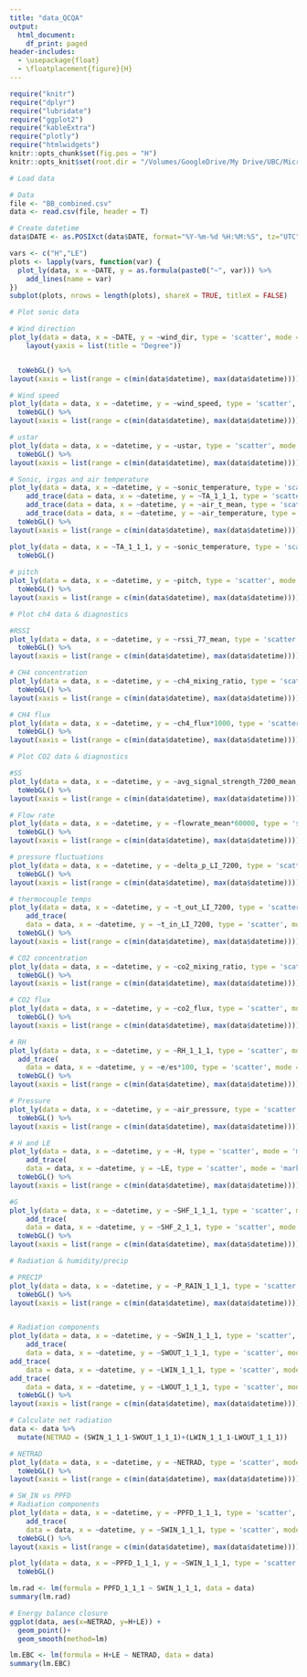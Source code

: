 ```yaml
---
title: "data_QCQA"
output:
  html_document:
    df_print: paged
header-includes:
  - \usepackage{float}
  - \floatplacement{figure}{H}
---
```


```r
require("knitr")
require("dplyr")
require("lubridate")
require("ggplot2")
require("kableExtra")
require("plotly")
require("htmlwidgets")
knitr::opts_chunk$set(fig.pos = "H")
knitr::opts_knit$set(root.dir = "/Volumes/GoogleDrive/My Drive/UBC/Micromet Lab/Projects/2014-BB1 Burns Bog/Flux-tower/flux_data") 
```

```r
# Load data 

# Data 
file <- "BB_combined.csv"
data <- read.csv(file, header = T)

# Create datetime
data$DATE <- as.POSIXct(data$DATE, format="%Y-%m-%d %H:%M:%S", tz="UTC")

vars <- c("H","LE")
plots <- lapply(vars, function(var) {
  plot_ly(data, x = ~DATE, y = as.formula(paste0("~", var))) %>%
    add_lines(name = var)
})
subplot(plots, nrows = length(plots), shareX = TRUE, titleX = FALSE)

```


```r
# Plot sonic data

# Wind direction
plot_ly(data = data, x = ~DATE, y = ~wind_dir, type = 'scatter', mode = 'markers') %>%
    layout(yaxis = list(title = "Degree"))


  toWebGL() %>%
layout(xaxis = list(range = c(min(data$datetime), max(data$datetime))))

# Wind speed
plot_ly(data = data, x = ~datetime, y = ~wind_speed, type = 'scatter', mode = 'markers') %>% 
  toWebGL() %>%
layout(xaxis = list(range = c(min(data$datetime), max(data$datetime))))

# ustar
plot_ly(data = data, x = ~datetime, y = ~ustar, type = 'scatter', mode = 'markers') %>% 
  toWebGL() %>%
layout(xaxis = list(range = c(min(data$datetime), max(data$datetime))))

# Sonic, irgas and air temperature
plot_ly(data = data, x = ~datetime, y = ~sonic_temperature, type = 'scatter', mode = 'markers', name = 'sonic temperature') %>% 
    add_trace(data = data, x = ~datetime, y = ~TA_1_1_1, type = 'scatter', mode = 'markers', name = 'HMP temperature') %>%
    add_trace(data = data, x = ~datetime, y = ~air_t_mean, type = 'scatter', mode = 'markers', name = 'air_t_mean') %>% 
    add_trace(data = data, x = ~datetime, y = ~air_temperature, type = 'scatter', mode = 'markers', name = 'air_temperature') %>%
  toWebGL() %>%
layout(xaxis = list(range = c(min(data$datetime), max(data$datetime))))

plot_ly(data = data, x = ~TA_1_1_1, y = ~sonic_temperature, type = 'scatter', mode = 'markers') %>%
  toWebGL()
    
# pitch
plot_ly(data = data, x = ~datetime, y = ~pitch, type = 'scatter', mode = 'markers') %>% 
  toWebGL() %>%
layout(xaxis = list(range = c(min(data$datetime), max(data$datetime))))
```

```r
# Plot ch4 data & diagnostics

#RSSI
plot_ly(data = data, x = ~datetime, y = ~rssi_77_mean, type = 'scatter', mode = 'markers') %>% 
  toWebGL() %>%
layout(xaxis = list(range = c(min(data$datetime), max(data$datetime))))

# CH4 concentration
plot_ly(data = data, x = ~datetime, y = ~ch4_mixing_ratio, type = 'scatter', mode = 'markers') %>% 
  toWebGL() %>%
layout(xaxis = list(range = c(min(data$datetime), max(data$datetime))))

# CH4 flux
plot_ly(data = data, x = ~datetime, y = ~ch4_flux*1000, type = 'scatter', mode = 'markers') %>% 
  toWebGL() %>%
layout(xaxis = list(range = c(min(data$datetime), max(data$datetime))))
```

```r
# Plot CO2 data & diagnostics

#SS
plot_ly(data = data, x = ~datetime, y = ~avg_signal_strength_7200_mean, type = 'scatter', mode = 'markers') %>% 
  toWebGL() %>%
layout(xaxis = list(range = c(min(data$datetime), max(data$datetime))))

# Flow rate
plot_ly(data = data, x = ~datetime, y = ~flowrate_mean*60000, type = 'scatter', mode = 'markers') %>% 
  toWebGL() %>%
layout(xaxis = list(range = c(min(data$datetime), max(data$datetime))))

# pressure fluctuations
plot_ly(data = data, x = ~datetime, y = ~delta_p_LI_7200, type = 'scatter', mode = 'markers') %>% 
  toWebGL() %>%
layout(xaxis = list(range = c(min(data$datetime), max(data$datetime))))

# thermocouple temps
plot_ly(data = data, x = ~datetime, y = ~t_out_LI_7200, type = 'scatter', mode = 'markers',name = "t_out_LI_7200") %>% 
    add_trace(
    data = data, x = ~datetime, y = ~t_in_LI_7200, type = 'scatter', mode = 'markers',name = "t_in_LI_7200") %>%
  toWebGL() %>%
layout(xaxis = list(range = c(min(data$datetime), max(data$datetime))))

# CO2 concentration
plot_ly(data = data, x = ~datetime, y = ~co2_mixing_ratio, type = 'scatter', mode = 'markers',color = ~qc_co2_flux) %>% 
  toWebGL() %>%
layout(xaxis = list(range = c(min(data$datetime), max(data$datetime))))

# CO2 flux
plot_ly(data = data, x = ~datetime, y = ~co2_flux, type = 'scatter', mode = 'markers',color = ~qc_co2_flux) %>% 
  toWebGL() %>%
layout(xaxis = list(range = c(min(data$datetime), max(data$datetime))))
```

```r
# RH
plot_ly(data = data, x = ~datetime, y = ~RH_1_1_1, type = 'scatter', mode = 'markers',name = "RH_1_1_1") %>% 
  add_trace(
    data = data, x = ~datetime, y = ~e/es*100, type = 'scatter', mode = 'markers',name = "RH") %>% # 7200 RH?
  toWebGL() %>%
layout(xaxis = list(range = c(min(data$datetime), max(data$datetime))))
```

```r
# Pressure
plot_ly(data = data, x = ~datetime, y = ~air_pressure, type = 'scatter', mode = 'markers') %>% 
  toWebGL() %>%
layout(xaxis = list(range = c(min(data$datetime), max(data$datetime))))
```

```r
# H and LE
plot_ly(data = data, x = ~datetime, y = ~H, type = 'scatter', mode = 'markers',name = "H") %>% 
    add_trace(
    data = data, x = ~datetime, y = ~LE, type = 'scatter', mode = 'markers',name = "LE") %>%
  toWebGL() %>%
layout(xaxis = list(range = c(min(data$datetime), max(data$datetime))))

#G
plot_ly(data = data, x = ~datetime, y = ~SHF_1_1_1, type = 'scatter', mode = 'markers',name = "SHF 1") %>% 
    add_trace(
    data = data, x = ~datetime, y = ~SHF_2_1_1, type = 'scatter', mode = 'markers',name = "SHF 2") %>%
  toWebGL() %>%
layout(xaxis = list(range = c(min(data$datetime), max(data$datetime))))
```

```r
# Radiation & humidity/precip

# PRECIP
plot_ly(data = data, x = ~datetime, y = ~P_RAIN_1_1_1, type = 'scatter', mode = 'markers') %>% 
  toWebGL() %>%
layout(xaxis = list(range = c(min(data$datetime), max(data$datetime))))


# Radiation components
plot_ly(data = data, x = ~datetime, y = ~SWIN_1_1_1, type = 'scatter', mode = 'markers',name = "SW_IN") %>% 
    add_trace(
    data = data, x = ~datetime, y = ~SWOUT_1_1_1, type = 'scatter', mode = 'markers',name = "SW_OUT") %>%
add_trace(
    data = data, x = ~datetime, y = ~LWIN_1_1_1, type = 'scatter', mode = 'markers',name = "LW_IN") %>%
add_trace(
    data = data, x = ~datetime, y = ~LWOUT_1_1_1, type = 'scatter', mode = 'markers',name = "LW_OUT") %>%
  toWebGL() %>%
layout(xaxis = list(range = c(min(data$datetime), max(data$datetime))))

# Calculate net radiation
data <- data %>%
  mutate(NETRAD = (SWIN_1_1_1-SWOUT_1_1_1)+(LWIN_1_1_1-LWOUT_1_1_1))

# NETRAD
plot_ly(data = data, x = ~datetime, y = ~NETRAD, type = 'scatter', mode = 'markers') %>% 
  toWebGL() %>%
layout(xaxis = list(range = c(min(data$datetime), max(data$datetime))))

# SW_IN vs PPFD
# Radiation components
plot_ly(data = data, x = ~datetime, y = ~PPFD_1_1_1, type = 'scatter', mode = 'markers',name = "PPFD_IN") %>% 
    add_trace(
    data = data, x = ~datetime, y = ~SWIN_1_1_1, type = 'scatter', mode = 'markers',name = "SW_OUT") %>%
  toWebGL() %>%
layout(xaxis = list(range = c(min(data$datetime), max(data$datetime))))

plot_ly(data = data, x = ~PPFD_1_1_1, y = ~SWIN_1_1_1, type = 'scatter', mode = 'markers',name = "PPFD_IN") %>% 
  toWebGL() 

lm.rad <- lm(formula = PPFD_1_1_1 ~ SWIN_1_1_1, data = data)
summary(lm.rad)
```

```r
# Energy balance closure
ggplot(data, aes(x=NETRAD, y=H+LE)) + 
  geom_point()+
  geom_smooth(method=lm)

lm.EBC <- lm(formula = H+LE ~ NETRAD, data = data)
summary(lm.EBC)
```
